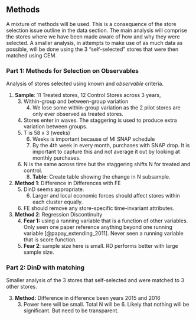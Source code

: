 ## Methods {#methods-1 -}

A mixture of methods will be used. This is a consequence of the store selection issue outline in the data section. The main analysis will comprise the stores where we have been made aware of how and why they were selected. A smaller analysis, in attempts to make use of as much data as possible, will be done using the 3 “self-selected” stores that were then matched using CEM.

### Part 1: Methods for Selection on Observables {-}

Analysis of stores selected using *known* and *observable* criteria.  

1. **Sample**: 11 Treated stores, 12 Control Stores across 3 years, 
    3. Within-group and between-group variation
        4. We lose some within-group variation as the 2 pilot stores are only ever observed as treated stores.
    4. Stores enter in waves. The staggering is used to produce extra variation between groups.
    5. T is 58 x 3 (weeks)
        6. Weeks is important because of MI SNAP schedule
        7. By the 4th week in every month, purchases with SNAP drop. It is important to capture this and not average it out by looking at monthly purchases.
    7. N is the same across time but the staggering shifts N for treated and control.
        8. **Table**: Create table showing the change in N subsample.
4. **Method 1**: Difference in Differences with FE
    5. DinD seems appropriate.
        6. Larger and local economic forces should affect stores within each cluster equally. 
    6. FE should remove any store-specific time-invariant attributes.
3. **Method 2**: Regression Discontinuity
    4. **Fear 1:** using a running variable that is a function of other variables. Only seen one paper reference anything beyond one running variable [@papay_extending_2011]. Never seen a running variable that is score function.
    5.  **Fear 2**:  sample size here is small. RD performs better with large sample size.

### Part 2: DinD with matching {-}

Smaller analysis of the 3 stores that self-selected and were matched to 3 other stores.

3. **Method:** Difference in difference been years 2015 and 2016
    3. Power here will be small. Total N will be 6. Likely that nothing will be significant. But need to be transparent.
